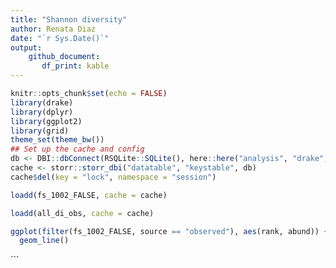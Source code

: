 ```yaml
---
title: "Shannon diversity"
author: Renata Diaz
date: "`r Sys.Date()`"
output: 
    github_document:
       df_print: kable
---
```


```r
knitr::opts_chunk$set(echo = FALSE)
library(drake)
library(dplyr)
library(ggplot2)
library(grid)
theme_set(theme_bw())
## Set up the cache and config
db <- DBI::dbConnect(RSQLite::SQLite(), here::here("analysis", "drake", "drake-cache-mcdb.sqlite"))
cache <- storr::storr_dbi("datatable", "keystable", db)
cache$del(key = "lock", namespace = "session")

loadd(fs_1002_FALSE, cache = cache)

loadd(all_di_obs, cache = cache)

```
```r

ggplot(filter(fs_1002_FALSE, source == "observed"), aes(rank, abund)) +
  geom_line()


```

```
